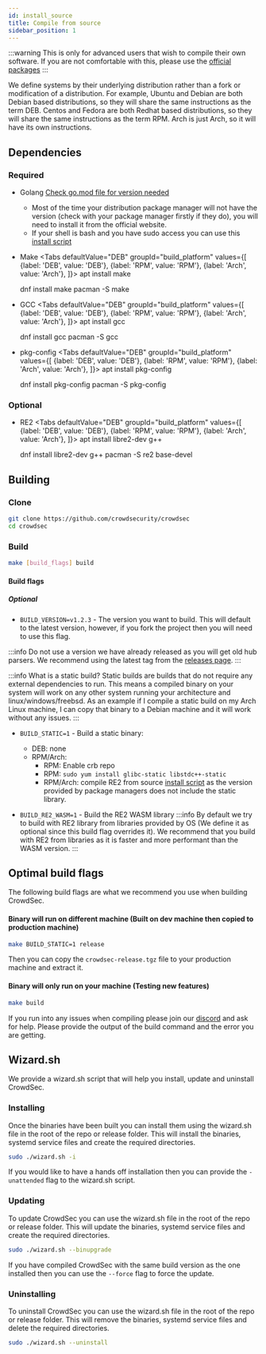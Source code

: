 ```yaml
---
id: install_source
title: Compile from source
sidebar_position: 1
---
```



:::warning
This is only for advanced users that wish to compile their own software. If you are not comfortable with this, please use the [official packages](/getting_started/getting_started.md)
:::

We define systems by their underlying distribution rather than a fork or modification of a distribution. For example, Ubuntu and Debian are both Debian based distributions, so they will share the same instructions as the term DEB. Centos and Fedora are both Redhat based distributions, so they will share the same instructions as the term RPM. Arch is just Arch, so it will have its own instructions.


## Dependencies

### Required
- Golang [Check go.mod file for version needed](https://github.com/crowdsecurity/crowdsec/blob/master/go.mod)
  - Most of the time your distribution package manager will not have the version (check with your package manager firstly if they do), you will need to install it from the official website.
  - If your shell is bash and you have sudo access you can use this [install script](https://gist.github.com/LaurenceJJones/aacedfd4438a811780951b2c40431e3a)
- Make
  <Tabs
    defaultValue="DEB"
    groupId="build_platform"
    values={[
      {label: 'DEB', value: 'DEB'},
      {label: 'RPM', value: 'RPM'},
      {label: 'Arch', value: 'Arch'},
    ]}>
    <TabItem value="DEB">
      <CodeBlock className="language-bash">apt install make</CodeBlock>
    </TabItem>
    
    <TabItem value="RPM">
        <CodeBlock className="language-bash">dnf install make</CodeBlock>
    </TabItem>
    <TabItem value="Arch">
      <CodeBlock className="language-bash">pacman -S make</CodeBlock>
    </TabItem>
  </Tabs>
- GCC
  <Tabs
    defaultValue="DEB"
    groupId="build_platform"
    values={[
      {label: 'DEB', value: 'DEB'},
      {label: 'RPM', value: 'RPM'},
      {label: 'Arch', value: 'Arch'},
    ]}>
    <TabItem value="DEB">
      <CodeBlock className="language-bash">apt install gcc</CodeBlock>
    </TabItem>
    
    <TabItem value="RPM">
        <CodeBlock className="language-bash">dnf install gcc</CodeBlock>
    </TabItem>
    <TabItem value="Arch">
      <CodeBlock className="language-bash">pacman -S gcc</CodeBlock>
    </TabItem>
  </Tabs>
- pkg-config
  <Tabs
    defaultValue="DEB"
    groupId="build_platform"
    values={[
      {label: 'DEB', value: 'DEB'},
      {label: 'RPM', value: 'RPM'},
      {label: 'Arch', value: 'Arch'},
    ]}>
    <TabItem value="DEB">
      <CodeBlock className="language-bash">apt install pkg-config</CodeBlock>
    </TabItem>
    
    <TabItem value="RPM">
        <CodeBlock className="language-bash">dnf install pkg-config</CodeBlock>
    </TabItem>
    <TabItem value="Arch">
      <CodeBlock className="language-bash">pacman -S pkg-config</CodeBlock>
    </TabItem>
  </Tabs>

### Optional

- RE2
  <Tabs
    defaultValue="DEB"
    groupId="build_platform"
    values={[
      {label: 'DEB', value: 'DEB'},
      {label: 'RPM', value: 'RPM'},
      {label: 'Arch', value: 'Arch'},
    ]}>
    <TabItem value="DEB">
      <CodeBlock className="language-bash">apt install libre2-dev g++</CodeBlock>
    </TabItem>
    
    <TabItem value="RPM">
        <CodeBlock className="language-bash">dnf install libre2-dev g++</CodeBlock>
    </TabItem>
    <TabItem value="Arch">
      <CodeBlock className="language-bash">pacman -S re2 base-devel</CodeBlock>
    </TabItem>
  </Tabs>

## Building

### Clone

```bash
git clone https://github.com/crowdsecurity/crowdsec
cd crowdsec
```

### Build

```bash
make [build_flags] build
```

#### Build flags

##### Optional

- `BUILD_VERSION=v1.2.3` - The version you want to build. This will default to the latest version, however, if you fork the project then you will need to use this flag.

:::info
Do not use a version we have already released as you will get old hub parsers. We recommend using the latest tag from the [releases page](https://github.com/crowdsecurity/crowdsec/releases/latest).
:::

:::info What is a static build?
Static builds are builds that do not require any external dependencies to run. This means a compiled binary on your system will work on any other system running your architecture and linux/windows/freebsd. As an example if I compile a static build on my Arch Linux machine, I can copy that binary to a Debian machine and it will work without any issues. 
:::

- `BUILD_STATIC=1` - Build a static binary:
  - DEB: none
  - RPM/Arch:
    - RPM: Enable crb repo
    - RPM: `sudo yum install glibc-static libstdc++-static`
    - RPM/Arch: compile RE2 from source [install script](https://gist.github.com/LaurenceJJones/d17f7839b03acbe0e4e879fd60f4b433) as the version provided by package managers does not include the static library.

- `BUILD_RE2_WASM=1` - Build the RE2 WASM library
:::info
By default we try to build with RE2 library from libraries provided by OS (We define it as optional since this build flag overrides it). We recommend that you build with RE2 from libraries as it is faster and more performant than the WASM version.
:::

## Optimal build flags
The following build flags are what we recommend you use when building CrowdSec.

#### Binary will run on different machine (Built on dev machine then copied to production machine)

```bash
make BUILD_STATIC=1 release
```

Then you can copy the `crowdsec-release.tgz` file to your production machine and extract it.

#### Binary will only run on your machine (Testing new features)

```bash
make build
```

If you run into any issues when compiling please join our [discord](https://discord.gg/crowdsec) and ask for help. Please provide the output of the build command and the error you are getting.

## Wizard.sh

We provide a wizard.sh script that will help you install, update and uninstall CrowdSec.

### Installing

Once the binaries have been built you can install them using the wizard.sh file in the root of the repo or release folder. This will install the binaries, systemd service files and create the required directories.

```bash
sudo ./wizard.sh -i
```

If you would like to have a hands off installation then you can provide the `-unattended` flag to the wizard.sh script.

### Updating

To update CrowdSec you can use the wizard.sh file in the root of the repo or release folder. This will update the binaries, systemd service files and create the required directories.

```bash
sudo ./wizard.sh --binupgrade 
```

If you have compiled CrowdSec with the same build version as the one installed then you can use the `--force` flag to force the update.

### Uninstalling

To uninstall CrowdSec you can use the wizard.sh file in the root of the repo or release folder. This will remove the binaries, systemd service files and delete the required directories.

```bash
sudo ./wizard.sh --uninstall
```
